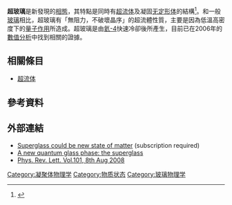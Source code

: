 '''超玻璃'''是新發現的[[相態|相態]]，其特點是同時有[[超流体|超流体]]及凝固[[无定形体|无定形体]]的結構<ref>{{cite journal
 | author = Giulio Biroli
 | author2 = Claudio Chamon
 | author3 = Francesco Zamponi
 | date  = 2008
 | title = Theory of the superglass phase
 | journal = Physical Review B
 | volume = 78 | issue = 22 | pages = 19
 | doi = 10.1103/PhysRevB.78.224306
|bibcode = 2008PhRvB..78v4306B |arxiv = 0807.2458 }}</ref>。和一般[[玻璃|玻璃]]相比，超玻璃有「無阻力，不破壞晶序」的超流體性質，主要是因為低溫高密度下的[[量子力學|量子作用]]所造成。超玻璃是由[[氦-4|氦-4]]快速冷卻後所產生，目前已在2006年的{{le|路徑積分蒙地卡羅法|Path-Integral Monte-Carlo}}[[數值分析|數值分析]]中找到相關的證據。

==相關條目==
*[[超流体|超流体]]

==參考資料==
{{reflist}}

==外部連結==
*[http://www.sciencenews.org/view/generic/id/39242/title/Superglass_could_be_new_state_of_matter_ Superglass could be new state of matter] (subscription required)
*[http://www.phys.ens.fr/~zamponi/archivio/talks/2009-02-24-firenze.pdf A new quantum glass phase: the superglass]
*[http://prl.aps.org/ Phys. Rev. Lett. Vol.101, 8th Aug 2008]

{{Phase of matter}}

[[Category:凝聚体物理学|Category:凝聚体物理学]]
[[Category:物质状态|Category:物质状态]]
[[Category:玻璃物理学|Category:玻璃物理学]]

{{physics-stub}}